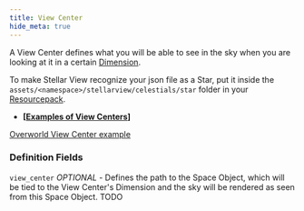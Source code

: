 ```yaml
---
title: View Center
hide_meta: true
---
```


A View Center defines what you will be able to see in the sky when you are looking at it in a certain [Dimension](https://minecraft.wiki/w/Dimension).

To make Stellar View recognize your json file as a Star, put it inside the `assets/<namespace>/stellarview/celestials/star` folder in your [Resourcepack](https://minecraft.wiki/w/Resource_pack).

* **[[Examples of View Centers](https://github.com/Povstalec/StellarView/blob/main/src/main/resources/assets/minecraft/stellarview/view_centers)]**

[Overworld View Center example](https://github.com/Povstalec/StellarView/blob/main/src/main/resources/assets/minecraft/stellarview/view_centers/overworld.json)

### Definition Fields

`view_center` *OPTIONAL* - Defines the path to the Space Object, which will be tied to the View Center's Dimension and the sky will be rendered as seen from this Space Object.
TODO
